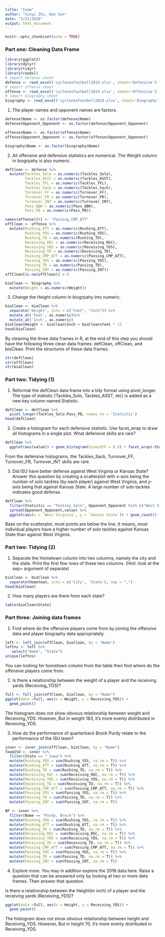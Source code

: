 ```yaml
---
title: "team"
author: "Xinyi Zhu, Han Sun"
date: "3/21/2020"
output: html_document
---
```


```r
knitr::opts_chunk$set(echo = TRUE)
```

### Part one: Cleaning Data Frame

```r
library(ggplot2)
library(dplyr)
library(tidyr)
library(readxl)
# import defense sheet
defense <- read_excel('cyclonesFootball2019.xlsx', sheet='Defensive')
# import offense sheet
offense <- read_excel('cyclonesFootball2019.xlsx', sheet='Offensive')
# import biography sheet
biography <- read_excel('cyclonesFootball2019.xlsx', sheet='Biography')
```

1. The player names and opponent names are factors.

```r
defense$Name <- as.factor(defense$Name)
defense$Opponent_Opponent <- as.factor(defense$Opponent_Opponent)

offense$Name <- as.factor(offense$Name)
offense$Opponent_Opponent <- as.factor(offense$Opponent_Opponent)

biography$Name <- as.factor(biography$Name)
```

2. All offensive and defensive statistics are numerical. The Weight column in biogrpahy is also numeric.

```r
defClean <- defense %>%
  mutate(Tackles_Solo = as.numeric(Tackles_Solo),
         Tackles_ASST = as.numeric(Tackles_ASST),
         Tackles_TFL = as.numeric(Tackles_TFL),
         Tackles_Sack = as.numeric(Tackles_Sack),
         Turnover_FF = as.numeric(Turnover_FF),
         Turnover_FR = as.numeric(Turnover_FR),
         Turnover_INT = as.numeric(Turnover_INT),
         Pass_QBH = as.numeric(Pass_QBH),
         Pass_PB = as.numeric(Pass_PB))

names(offense)[9] <- "Passing_CMP_ATT"
offClean <- offense %>%
  mutate(Rushing_ATT = as.numeric(Rushing_ATT),
         Rushing_YDS = as.numeric(Rushing_YDS),
         Rushing_TD = as.numeric(Rushing_TD),
         Receiving_REC = as.numeric(Receiving_REC),
         Receiving_YDS = as.numeric(Receiving_YDS),
         Receiving_TD = as.numeric(Receiving_TD),
         Passing_CMP_ATT = as.numeric(Passing_CMP_ATT),
         Passing_YDS = as.numeric(Passing_YDS),
         Passing_TD = as.numeric(Passing_TD),
         Passing_INT = as.numeric(Passing_INT))
offClean[is.na(offClean)] = 0

bioClean <- biography %>%
  mutate(Weight = as.numeric(Weight))
```

3. Change the Height column in biogrpahy into numeric. 

```r
bioClean <- bioClean %>% 
  separate('Height', into = c("Feet", "Inch")) %>%
  mutate_at('Feet', as.numeric)%>%
  mutate_at('Inch', as.numeric)
bioClean$Height <- bioClean$Inch + bioClean$Feet * 12
head(bioClean)
```

By cleaning the three data frames in R, at the end of this step you should have the following three clean data frames: defClean, offClean, and bioClean. Print the structures of these data frames.

```r
str(defClean)
str(offClean)
str(bioClean)
```
 
### Part two: Tidying (1)

1. Reformat the defClean data frame into a tidy format using pivot_longer. The type of statistic (Tackles_Solo, Tackles_ASST, etc) is added as a new key column named Statistic.

```r
defClean <- defClean %>% 
  pivot_longer(Tackles_Solo:Pass_PB, names_to = 'Statistic')
head(defClean)
```

2. Create a histogram for each defensive statistic. Use facet_wrap to draw all histograms in a single plot. What defensive skills are rare?

```r
defClean %>% 
  ggplot(aes(value)) + geom_histogram(binwidth = 0.5) + facet_wrap(~Statistic)
```
From the defensive histograms, the Tackles_Sack, Turnover_FF, Turnover_FR, Turnover_INT skills are rare.

3. Did ISU have better defense against West Virginia or Kansas State? Answer this question by creating a scatterplot with x-axis being the number of solo tackles (by each player) against West Virginia, and y-axis being that against Kansas State. A large number of solo tackles indicates good defense.

```r
defClean %>%
  filter(Statistic == "Tackles_Solo", Opponent_Opponent %in% c("West Virginia", "Kansas State")) %>%
  spread(Opponent_Opponent,value) %>%
  ggplot(aes(x = `West Virginia`, y = `Kansas State`)) + geom_count() + geom_abline(slope = -1, intercept = 5, colour = "orange")
```

Base on the scatterplot, most points are below the line. It means, most individual players have a higher number of solo tackles against Kansas State than against West Virginia.

### Part two: Tidying (2)

1. Separate the Hometown column into two columns, namely the city and the state. Print the first few rows of these two columns. (Hint: look at the sep= argument of separate)

```r
bioClean <- bioClean %>%
  separate(Hometown, into = c('City', 'State'), sep = ",")
head(bioClean)
```

2. How many players are there from each state?

```r
table(bioClean$State)
```

### Part three: Joining data frames

1. Find where do the offensive players come from by joining the offensive data and player biography data appropriately.

```r
left <- left_join(offClean, bioClean, by = "Name")
leftns <- left %>%
   select("Name", "State")
unique(leftns)
```

You can looking for hometown column from the table then find where do the offensive players come from.

2. Is there a relationship between the weight of a player and the receiving yards (Receiving_YDS)?

```r
full <- full_join(offClean, bioClean, by = "Name")
ggplot(data =full, aes(x = Weight, y = Receiving_YDS)) +
  geom_point()
```
 
The histogram does not show obvious relationship between weight and Receiving_YDS. However, But in weight 183, it's more evenly distributed in Receiving_YDS.

3. How do the performance of quarterback Brock Purdy relate to the performance of the ISU team?

```r
inner <- inner_join(offClean, bioClean, by = "Name")
TeamISU <- inner %>%
  filter(State == " Iowa") %>%
  mutate(Rushing_YDS = sum(Rushing_YDS, na.rm = T)) %>%
  mutate(Rushing_ATT = sum(Rushing_ATT, na.rm = T)) %>%
  mutate(Rushing_TD = sum(Rushing_TD, na.rm = T)) %>%
  mutate(Receiving_REC = sum(Receiving_REC, na.rm = T)) %>%
  mutate(Receiving_YDS = sum(Receiving_YDS, na.rm = T)) %>%
  mutate(Receiving_TD = sum(Receiving_TD, na.rm = T)) %>%
  mutate(Passing_CMP_ATT = sum(Passing_CMP_ATT, na.rm = T)) %>%
  mutate(Passing_YDS = sum(Passing_YDS, na.rm = T)) %>%
  mutate(Passing_TD = sum(Passing_TD, na.rm = T)) %>%
  mutate(Passing_INT = sum(Passing_INT, na.rm = T))  

BP <- inner %>%
  filter(Name == "Purdy, Brock") %>%
  mutate(Rushing_YDS = sum(Rushing_YDS, na.rm = T)) %>%
  mutate(Rushing_ATT = sum(Rushing_ATT, na.rm = T)) %>%
  mutate(Rushing_TD = sum(Rushing_TD, na.rm = T)) %>%
  mutate(Receiving_REC = sum(Receiving_REC, na.rm = T)) %>%
  mutate(Receiving_YDS = sum(Receiving_YDS, na.rm = T)) %>%
  mutate(Receiving_TD = sum(Receiving_TD, na.rm = T)) %>%
  mutate(Passing_CMP_ATT = sum(Passing_CMP_ATT, na.rm = T)) %>%
  mutate(Passing_YDS = sum(Passing_YDS, na.rm = T)) %>%
  mutate(Passing_TD = sum(Passing_TD, na.rm = T)) %>%
  mutate(Passing_INT = sum(Passing_INT, na.rm = T))

```

4. Explore more. You may in addition explore the 2018 data here. Raise a question that can be answered only by looking at two or more data frames. Then answer that question.

Is there a relationship between the Height(in inch) of a player and the receiving yards (Receiving_YDS)?
```r
ggplot(data =full, aes(x = Height, y = Receiving_YDS)) +
  geom_point()
```

The histogram does not show obvious relationship between height and Receiving_YDS. However, But in height 70, it's more evenly distributed in Receiving_YDS.